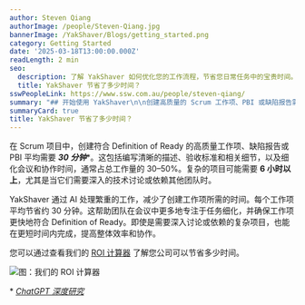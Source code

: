 ```yaml
---
author: Steven Qiang
authorImage: /people/Steven-Qiang.jpg
bannerImage: /YakShaver/Blogs/getting_started.png
category: Getting Started
date: '2025-03-18T13:00:00.000Z'
readLength: 2 min
seo:
  description: 了解 YakShaver 如何优化您的工作流程，节省您日常任务中的宝贵时间。
  title: YakShaver 节省了多少时间？
sswPeopleLink: https://www.ssw.com.au/people/steven-qiang/
summary: "## 开始使用 YakShaver\n\n创建高质量的 Scrum 工作项、PBI 或缺陷报告需要时间——平均每个项目通常需要 30 分钟，有时对于涉及深入讨论或依赖关系的复杂项目，可能超过 6 小时。\n\n## 时间分解：努力花费在哪里\n\n* 30–50% 的时间花费在细化会议和协作上。\n* 任务需要清晰的描述、验收标准和完整的上下文，以满足 [Definition of Ready](https://www.ssw.com.au/rules/have-a-definition-of-ready/)。\n\n***\n\n## YakShaver 如何帮助\n\nYakShaver 利用 AI 自动化并加速工作项的创建，处理繁重的设置工作。\n\n* 每个工作项节省约 30 分钟\n* 确保更快符合 [Definition of Ready](https://www.ssw.com.au/rules/have-a-definition-of-ready/)\n* 提高简单和复杂任务的效率\n\n***\n\n## 查看您的潜在投资回报率\n\n想知道这对您的团队意味着什么？使用内置的 [ROI 计算器](https://yakshaver.ai/) 估算时间和成本节省。\n"
summaryCard: true
title: YakShaver 节省了多少时间？
---
```

在 Scrum 项目中，创建符合 Definition of Ready 的高质量工作项、缺陷报告或 PBI 平均需要 ***30 分钟***\*。这包括编写清晰的描述、验收标准和相关细节，以及细化会议和协作时间，通常占总工作量的 30–50%。复杂的项目可能需要 **6 小时以上**，尤其是当它们需要深入的技术讨论或依赖其他团队时。

YakShaver 通过 AI 处理繁重的工作，减少了创建工作项所需的时间。每个工作项平均节省约 30 分钟。这帮助团队在会议中更多地专注于任务细化，并确保工作项更快地符合 Definition of Ready。即使是需要深入讨论或依赖的复杂项目，也能在更短时间内完成，提高整体效率和协作。

您可以通过查看我们的 [ROI 计算器](https://yakshaver.ai) 了解您公司可以节省多少时间。

![](/zh/YakShaver/Blogs/ROI.png)图：我们的 ROI 计算器

\* *[ChatGPT 深度研究](https://chatgpt.com/share/67d8bdb0-0f60-800d-af20-baba64a9a2eb?)*